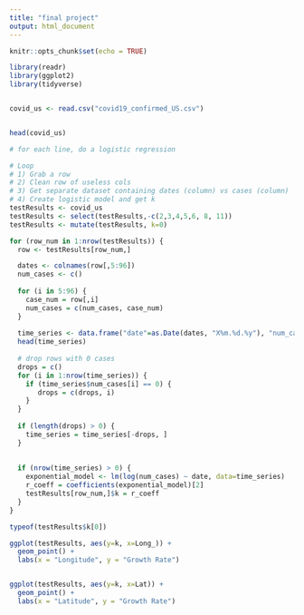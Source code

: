 ```yaml
---
title: "final project"
output: html_document
---
```


```r
knitr::opts_chunk$set(echo = TRUE)
```



```r
library(readr)
library(ggplot2)
library(tidyverse)


covid_us <- read.csv("covid19_confirmed_US.csv")


head(covid_us)

# for each line, do a logistic regression

# Loop
# 1) Grab a row
# 2) Clean row of useless cols
# 3) Get separate dataset containing dates (column) vs cases (column)
# 4) Create logistic model and get k
testResults <- covid_us
testResults <- select(testResults,-c(2,3,4,5,6, 8, 11))
testResults <- mutate(testResults, k=0)

for (row_num in 1:nrow(testResults)) {
  row <- testResults[row_num,]

  dates <- colnames(row[,5:96])
  num_cases <- c()
  
  for (i in 5:96) {
    case_num = row[,i]
    num_cases = c(num_cases, case_num)
  }
  
  time_series <- data.frame("date"=as.Date(dates, "X%m.%d.%y"), "num_cases"=num_cases)
  head(time_series)
  
  # drop rows with 0 cases
  drops = c()
  for (i in 1:nrow(time_series)) {
    if (time_series$num_cases[i] == 0) {
       drops = c(drops, i)
    }
  }
  
  if (length(drops) > 0) {
    time_series = time_series[-drops, ]
  }
  
  
  if (nrow(time_series) > 0) {
    exponential_model <- lm(log(num_cases) ~ date, data=time_series)
    r_coeff = coefficients(exponential_model)[2]
    testResults[row_num,]$k = r_coeff
  }
}
```

```r

typeof(testResults$k[0])

ggplot(testResults, aes(y=k, x=Long_)) +
  geom_point() +
  labs(x = "Longitude", y = "Growth Rate")


ggplot(testResults, aes(y=k, x=Lat)) +
  geom_point() +
  labs(x = "Latitude", y = "Growth Rate")

```

